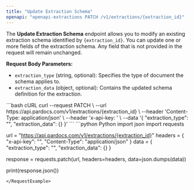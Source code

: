 ```yaml
---
title: "Update Extraction Schema"
openapi: "openapi-extractions PATCH /v1/extractions/{extraction_id}"
---
```


The **Update Extraction Schema** endpoint allows you to modify an existing extraction schema identified by `{extraction_id}`. You can update one or more fields of the extraction schema. Any field that is not provided in the request will remain unchanged.

**Request Body Parameters:**

- `extraction_type` (string, optional): Specifies the type of document the schema applies to.
- `extraction_data` (object, optional): Contains the updated schema definition for the extraction.

<RequestExample>
```bash cURL
curl --request PATCH \
  --url https://api.pardocs.com/v1/extractions/{extraction_id} \
  --header 'Content-Type: application/json' \
  --header 'x-api-key: <api-key>' \
  --data '{
  "extraction_type": "<string>",
  "extraction_data": {}
}'
```
```python Python
import json
import requests

url = "https://api.pardocs.com/v1/extractions/{extraction_id}"
headers = {
    "x-api-key": "<api-key>",
    "Content-Type": "application/json"
}
data = {
    "extraction_type": "<string>",
    "extraction_data": {}
}

response = requests.patch(url, headers=headers, data=json.dumps(data))

print(response.json())
```
</RequestExample>
